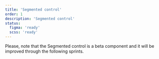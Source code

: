 ```yaml
---
title: 'Segmented control'
order: 1
description: 'Segmented control'
status:
  figma: 'ready'
  scss: 'ready'
---
```


<Highlight theme="warning" title="Work in progress">
    Please, note that the Segmented control is a beta component and it will be improved
  through the following sprints.
</Highlight>